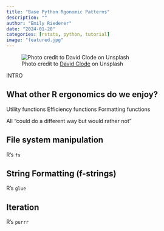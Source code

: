 ```yaml
---
title: "Base Python Rgonomic Patterns"
description: ""
author: "Emily Riederer"
date: "2024-01-20"
categories: [rstats, python, tutorial]
image: "featured.jpg"
---
```


![ Photo credit to [David Clode](https://unsplash.com/@davidclode) on Unsplash ](featured.jpg)

INTRO

## What other R ergonomics do we enjoy?

Utility functions
Efficiency functions
Formatting functions

All "could do a different way but would rather not"

## File system manipulation

R's `fs` 

## String Formatting (f-strings)

R's `glue`

## Iteration

R's `purrr`


